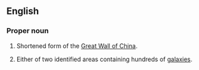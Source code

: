 ==English==
===Proper noun===
{{wikipedia|Great Wall of China|Great Wall}}
{{wikipedia|Great Wall (astronomy)}}
{{en-proper noun|sg=[[great|Great]] [[wall|Wall]]}}
# Shortened form of the [[Great Wall of China]].
# {{astronomy}} Either of two identified areas containing hundreds of [[galaxy|galaxies]].